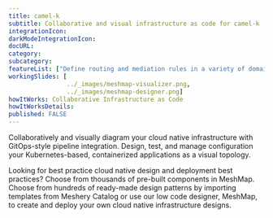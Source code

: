 ```yaml
---
title: camel-k
subtitle: Collaborative and visual infrastructure as code for camel-k
integrationIcon: 
darkModeIntegrationIcon: 
docURL: 
category: 
subcategory: 
featureList: ["Define routing and mediation rules in a variety of domain-specific languages.","Enables easier integration with all kinds of transport or messaging models.","Minimal dependencies for easy embedding in any Java application."]
workingSlides: [
				../_images/meshmap-visualizer.png,
				../_images/meshmap-designer.png]
howItWorks: Collaborative Infrastructure as Code
howItWorksDetails: 
published: FALSE
---
```


<p>
    Collaboratively and visually diagram your cloud native infrastructure with GitOps-style pipeline integration. Design, test, and manage configuration your Kubernetes-based, containerized applications as a visual topology.
</p>
<p>
    Looking for best practice cloud native design and deployment best practices? Choose from thousands of pre-built components in MeshMap. Choose from hundreds of ready-made design patterns by importing templates from Meshery Catalog or use our low code designer, MeshMap, to create and deploy your own cloud native infrastructure designs.
</p>